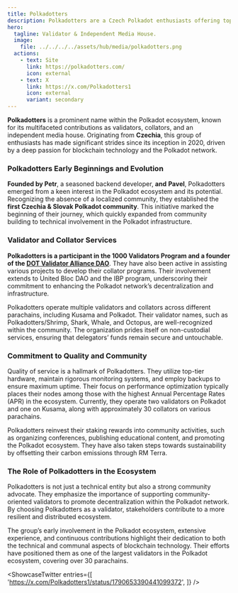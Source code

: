 ```yaml
---
title: Polkadotters
description: Polkadotters are a Czech Polkadot enthusiasts offering top-tier validator and collator services, promoting decentralization &amp; community.
hero:
  tagline: Validator & Independent Media House.
  image: 
    file: ../../../../assets/hub/media/polkadotters.png
  actions:
    - text: Site
      link: https://polkadotters.com/
      icon: external
    - text: X
      link: https://x.com/Polkadotters1
      icon: external
      variant: secondary
---
```



**Polkadotters** is a prominent name within the Polkadot ecosystem, known for its multifaceted contributions as validators, collators, and an independent media house. Originating from **Czechia**, this group of enthusiasts has made significant strides since its inception in 2020, driven by a deep passion for blockchain technology and the Polkadot network.

### Polkadotters Early Beginnings and Evolution
**Founded by Petr**, a seasoned backend developer, **and** **Pavel**, Polkadotters emerged from a keen interest in the Polkadot ecosystem and its potential. Recognizing the absence of a localized community, they established the **first Czechia &amp; Slovak Polkadot community**. This initiative marked the beginning of their journey, which quickly expanded from community building to technical involvement in the Polkadot infrastructure.

### Validator and Collator Services
**Polkadotters is a participant in the 1000 Validators Program and a founder of the [DOT Validator Alliance DAO](/club/daos/dot-validator-alliance)**. They have also been active in assisting various projects to develop their collator programs. Their involvement extends to United Bloc DAO and the IBP program, underscoring their commitment to enhancing the Polkadot network’s decentralization and infrastructure.

Polkadotters operate multiple validators and collators across different parachains, including Kusama and Polkadot. Their validator names, such as Polkadotters/Shrimp, Shark, Whale, and Octopus, are well-recognized within the community. The organization prides itself on non-custodial services, ensuring that delegators’ funds remain secure and untouchable.

### Commitment to Quality and Community
Quality of service is a hallmark of Polkadotters. They utilize top-tier hardware, maintain rigorous monitoring systems, and employ backups to ensure maximum uptime. Their focus on performance optimization typically places their nodes among those with the highest Annual Percentage Rates (APR) in the ecosystem. Currently, they operate two validators on Polkadot and one on Kusama, along with approximately 30 collators on various parachains.

Polkadotters reinvest their staking rewards into community activities, such as organizing conferences, publishing educational content, and promoting the Polkadot ecosystem. They have also taken steps towards sustainability by offsetting their carbon emissions through RM Terra.

### The Role of Polkadotters in the Ecosystem
Polkadotters is not just a technical entity but also a strong community advocate. They emphasize the importance of supporting community-oriented validators to promote decentralization within the Polkadot network. By choosing Polkadotters as a validator, stakeholders contribute to a more resilient and distributed ecosystem.

The group’s early involvement in the Polkadot ecosystem, extensive experience, and continuous contributions highlight their dedication to both the technical and communal aspects of blockchain technology. Their efforts have positioned them as one of the largest validators in the Polkadot ecosystem, covering over 30 parachains.


<ShowcaseTwitter
  entries={[
    'https://x.com/Polkadotters1/status/1790653390441099372',
  ]}
/>

 <script async src="https://platform.twitter.com/widgets.js" charset="utf-8"></script>